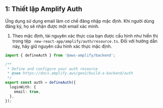 ## 1: Thiết lập Amplify Auth
Ứng dụng sử dụng email làm cơ chế đăng nhập mặc định. Khi người dùng đăng ký, họ sẽ nhận được một email xác minh.
1. Theo mặc định, tài nguyên xác thực của bạn được cấu hình như hiển thị trong tệp ` new-react-app/amplify/auth/resource.ts`. Đối với hướng dẫn này, hãy giữ nguyên cấu hình xác thực mặc định.
```typescript copy
import { defineAuth } from '@aws-amplify/backend';

/**
 * Define and configure your auth resource
 * @see https://docs.amplify.aws/gen2/build-a-backend/auth
 */
export const auth = defineAuth({
  loginWith: {
    email: true,
  },
});
```